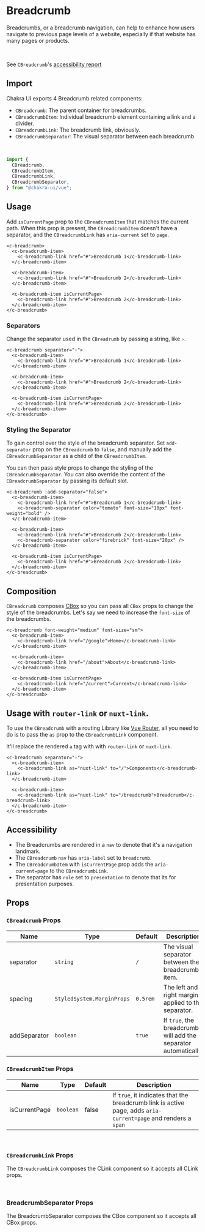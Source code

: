 
<SEO
  title="Breadcrumb"
  description="Breadcrumbs, or a breadcrumb navigation, can help to enhance how users navigate to previous page levels of a website, especially if that website has many pages or products."
/>


# Breadcrumb

Breadcrumbs, or a breadcrumb navigation, can help to enhance how users navigate
to previous page levels of a website, especially if that website has many pages
or products.

<br />

See `CBreadcrumb`'s [accessibility report](https://github.com/chakra-ui/chakra-ui-vue/blob/master/packages/chakra-ui-core/src/CBreadcrumb/accessibility.md)

<carbon-ad />

## Import 
Chakra UI exports 4 Breadcrumb related components:

- `CBreadcrumb`: The parent container for breadcrumbs.
- `CBreadcrumbItem`: Individual breadcrumb element containing a link and a divider.
- `CBreadcrumbLink`: The breadcrumb link, obviously.
- `CBreadcrumbSeparator`: The visual separator between each breadcrumb

<br />

```js
import {
  CBreadcrumb,
  CBreadcrumbItem,
  CBreadcrumbLink,
  CBreadcrumbSeparator,
} from "@chakra-ui/vue";
```

## Usage

Add `isCurrentPage` prop to the `CBreadcrumbItem` that matches the current path.
When this prop is present, the `CBreadcrumbItem` doesn't have a separator, and
the `CBreadcrumbLink` has `aria-current` set to `page`.

```vue live=true
<c-breadcrumb>
  <c-breadcrumb-item>
    <c-breadcrumb-link href="#">Breadcrumb 1</c-breadcrumb-link>
  </c-breadcrumb-item>

  <c-breadcrumb-item>
    <c-breadcrumb-link href="#">Breadcrumb 2</c-breadcrumb-link>
  </c-breadcrumb-item>

  <c-breadcrumb-item isCurrentPage>
    <c-breadcrumb-link href="#">Breadcrumb 2</c-breadcrumb-link>
  </c-breadcrumb-item>
</c-breadcrumb>
```

### Separators

Change the separator used in the `CBreadrumb` by passing a string, like `›`.

```vue live=true
<c-breadcrumb separator="›">
  <c-breadcrumb-item>
    <c-breadcrumb-link href="#">Breadcrumb 1</c-breadcrumb-link>
  </c-breadcrumb-item>

  <c-breadcrumb-item>
    <c-breadcrumb-link href="#">Breadcrumb 2</c-breadcrumb-link>
  </c-breadcrumb-item>

  <c-breadcrumb-item isCurrentPage>
    <c-breadcrumb-link href="#">Breadcrumb 2</c-breadcrumb-link>
  </c-breadcrumb-item>
</c-breadcrumb>
```

### Styling the Separator

To gain control over the style of the breadcrumb separator. Set `add-separator` prop
on the `CBreadcrumb` to `false`, and manually add the `CBreadcrumbSeparator` as a child of the
`CBreadcrumbItem`.

You can then pass style props to change the styling of the `CBreadcrumbSeparator`. You can also override
the content of the `CBreadcrumbSeparator` by passing its default slot.

```vue live=true
<c-breadcrumb :add-separator="false">
  <c-breadcrumb-item>
    <c-breadcrumb-link href="#">Breadcrumb 1</c-breadcrumb-link>
    <c-breadcrumb-separator color="tomato" font-size="10px" font-weight="bold" />
  </c-breadcrumb-item>

  <c-breadcrumb-item>
    <c-breadcrumb-link href="#">Breadcrumb 2</c-breadcrumb-link>
    <c-breadcrumb-separator color="firebrick" font-size="20px" />
  </c-breadcrumb-item>
  
  <c-breadcrumb-item isCurrentPage>
    <c-breadcrumb-link href="#">Breadcrumb 2</c-breadcrumb-link>
  </c-breadcrumb-item>
</c-breadcrumb>
```

## Composition

`CBreadcrumb` composes [CBox](/box) so you can pass all `CBox` props to change the
style of the breadcrumbs. Let's say we need to increase the `font-size` of the
breadcrumbs.

```vue live=true
<c-breadcrumb font-weight="medium" font-size="sm">
  <c-breadcrumb-item>
    <c-breadcrumb-link href="/google">Home</c-breadcrumb-link>
  </c-breadcrumb-item>

  <c-breadcrumb-item>
    <c-breadcrumb-link href="/about">About</c-breadcrumb-link>
  </c-breadcrumb-item>
  
  <c-breadcrumb-item isCurrentPage>
    <c-breadcrumb-link href="/current">Current</c-breadcrumb-link>
  </c-breadcrumb-item>
</c-breadcrumb>
```

## Usage with `router-link` or `nuxt-link`.

To use the `CBreadcrumb` with a routing Library like [Vue Router](https://router.vuejs.org),
all you need to do is to pass the `as` prop to the `CBreadcrumbLink` component.

It'll replace the rendered `a` tag with with `router-link` or `nuxt-link`.

```vue live=true
<c-breadcrumb separator="›">
  <c-breadcrumb-item>
    <c-breadcrumb-link as="nuxt-link" to="/">Components</c-breadcrumb-link>
  </c-breadcrumb-item>

  <c-breadcrumb-item>
    <c-breadcrumb-link as="nuxt-link" to="/breadcrumb">Breadcrumb</c-breadcrumb-link>
  </c-breadcrumb-item>
</c-breadcrumb>
```

## Accessibility

- The Breadcrumbs are rendered in a `nav` to denote that it's a navigation
  landmark.
- The `CBreadcrumb` `nav` has `aria-label` set to `breadcrumb`.
- The `CBreadcrumbItem` with `isCurrentPage` prop adds the `aria-current=page` to
  the `CBreadcrumbLink`.
- The separator has `role` set to `presentation` to denote that its for
  presentation purposes.


## Props

### `CBreadcrumb` Props

| Name         | Type                        | Default  | Description                                                     |
| ------------ | --------------------------- | -------- | --------------------------------------------------------------- |
| separator    | `string`                    | `/`      | The visual separator between the breadcrumb item.               |
| spacing      | `StyledSystem.MarginProps`  | `0.5rem` | The left and right margin applied to the separator.             |
| addSeparator | `boolean`                   | `true`   | If `true`, the breadcrumb will add the separator automatically. |

### `CBreadcrumbItem` Props

| Name          | Type      | Default | Description                                                                                                    |
| ------------- | --------- | ------- | -------------------------------------------------------------------------------------------------------------- |
| isCurrentPage | `boolean` | false   | If `true`, it indicates that the breadcrumb link is active page, adds `aria-current=page` and renders a `span` |

<br />

### `CBreadcrumbLink` Props

The `CBreadcrumbLink` composes the <nuxt-link to="/link">CLink</nuxt-link> component so it accepts all CLink props.

<br />

### BreadcrumbSeparator Props

The BreadcrumbSeparator composes the <nuxt-link to="/box">CBox</nuxt-link> component so it accepts all CBox props.
